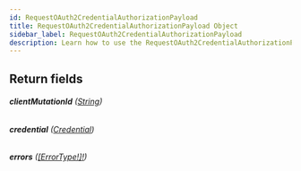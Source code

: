 ```yaml
---
id: RequestOAuth2CredentialAuthorizationPayload
title: RequestOAuth2CredentialAuthorizationPayload Object
sidebar_label: RequestOAuth2CredentialAuthorizationPayload
description: Learn how to use the RequestOAuth2CredentialAuthorizationPayload Object for Prismatic's API.
---
```


## Return fields

###### <b>clientMutationId</b> ([String](api/schema/scalar/String.mdx))

###### <b>credential</b> ([Credential](api/schema/object/Credential.mdx))

###### <b>errors</b> ([[ErrorType!]!](api/schema/object/ErrorType.mdx))
